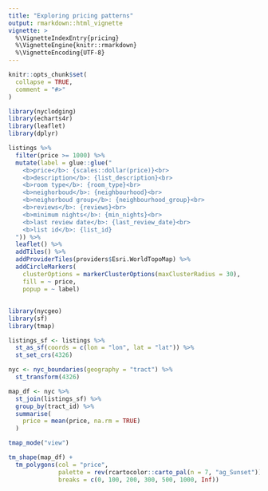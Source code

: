 ```yaml
---
title: "Exploring pricing patterns"
output: rmarkdown::html_vignette
vignette: >
  %\VignetteIndexEntry{pricing}
  %\VignetteEngine{knitr::rmarkdown}
  %\VignetteEncoding{UTF-8}
---
```


```r
knitr::opts_chunk$set(
  collapse = TRUE,
  comment = "#>"
)
```

```r
library(nyclodging)
library(echarts4r)
library(leaflet)
library(dplyr)
```

```r
listings %>%
  filter(price >= 1000) %>% 
  mutate(label = glue::glue("
    <b>price</b>: {scales::dollar(price)}<br>
    <b>description</b>: {list_description}<br>
    <b>room type</b>: {room_type}<br>
    <b>neighorboud</b>: {neighbourhood}<br>
    <b>neighorboud group</b>: {neighbourhood_group}<br>
    <b>reviews</b>: {reviews}<br>
    <b>minimum nights</b>: {min_nights}<br>
    <b>last review date</b>: {last_review_date}<br>
    <b>list id</b>: {list_id}
  ")) %>% 
  leaflet() %>% 
  addTiles() %>% 
  addProviderTiles(providers$Esri.WorldTopoMap) %>% 
  addCircleMarkers(
    clusterOptions = markerClusterOptions(maxClusterRadius = 30),
    fill = ~ price, 
    popup = ~ label)
```

## 

```r
library(nycgeo)
library(sf)
library(tmap)

listings_sf <- listings %>% 
  st_as_sf(coords = c(lon = "lon", lat = "lat")) %>% 
  st_set_crs(4326)

nyc <- nyc_boundaries(geography = "tract") %>% 
  st_transform(4326)
```

```r
map_df <- nyc %>% 
  st_join(listings_sf) %>% 
  group_by(tract_id) %>% 
  summarise(
    price = mean(price, na.rm = TRUE)
  ) 
```


```r
tmap_mode("view")

tm_shape(map_df) + 
  tm_polygons(col = "price", 
              palette = rev(rcartocolor::carto_pal(n = 7, "ag_Sunset")),
              breaks = c(0, 100, 200, 300, 500, 1000, Inf))
```




